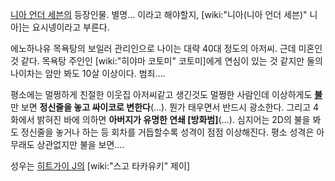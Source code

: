 [[니아 언더 세븐]]의 등장인물. 별명... 이라고 해야할지, [wiki:"니아(니아 언더 세븐)" 니아]는 요시넹이라고 부른다.

에노하나유 목욕탕의 보일러 관리인으로 나이는 대략 40대 정도의 아저씨. 근데 미혼인 것 같다. 목욕탕 주인인 [wiki:"히야마 코토미" 코토미]에게 연심이 있는 것 같지만 둘의 나이차는 암만 봐도 10살 이상이다. 범죄….

평소에는 멀쩡하게 친절한 이웃집 아저씨같고 생긴것도 멀쩡한 사람인데 이상하게도 '''[[불]]'''만 보면 '''정신줄을 놓고 싸이코로 변한다'''(…). 뭔가 태우면서 반드시 광소한다. 그리고 4화에서 밝혀진 바에 의하면 '''아버지가 유명한 연쇄 [방화범]'''(…). 심지어는 2D의 불을 봐도 정신줄을 놓거나 하는 등 회차를 거듭할수록 성격이 점점 이상해진다. 평소 성격은 아무래도 상관없지만 불을 보면….

성우는 [[히트가이 J]]의 [wiki:"스고 타카유키" 제이]
